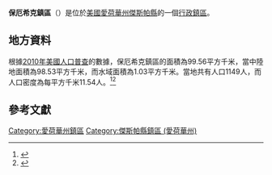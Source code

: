 {{noteTA
|G1=USState
|G2=地名
|G3=Unit
}}
{{Infobox settlement
|official_name            = 保厄希克鎮區
|native_name = Poweshiek Township
|settlement_type          = [[行政鎮區|行政鎮區]]
|image_skyline            = 
|imagesize                = 
|image_map                = 
|mapsize                  = 
|pushpin_map  =USA Iowa
|pushpin_label = 保厄希克鎮區
|pushpin_label_position   = top
|pushpin_map_caption      = 保厄希克鎮區在愛荷華州的位置
|subdivision_type         = [[世界政區索引|國家]]
|subdivision_type1        = [[美国州份|州份]]
|subdivision_type2        = [[愛荷華州行政区划|縣]]
|subdivision_name         = [[美国|美国]]
|subdivision_name1        = [[愛荷華州|愛荷華州]]
|subdivision_name2        = [[傑斯帕縣_(愛荷華州)|傑斯帕縣]]
|elevation_ft             = 942
|elevation_m              = 287
|timezone                 = [[北美中部時區|北美中部時區]]
|area_total_km2           = 99.56
|area_land_km2            = 98.53
|area_water_km2           = 1.03
|area_total_sq_mi         = 
|area_land_sq_mi          = 
|area_water_sq_mi         = 
|population_as_of         = [[2010年美國人口普查|2010]]
|population_footnotes     = 
|population_total         = 1149
|population_density_km2   = auto
|population_density_sq_mi = auto
|utc_offset               = -6
|coordinates              = {{coord|41|44|00|N|93|17|00|W|type:city_region:US-AL_source:GNS-enwiki|display=inline,title}}
| coor_pinpoint           = 
| coordinates_footnotes   = 
|timezone_DST             = CDT
|utc_offset_DST           = -5
|postal_code_type         = [[美國郵區編號|郵區編號]]
|postal_code              = 
|area_code                = {{link-en|电话区号641|Area code 641|641}}
|blank_name = [[地名信息系统|GNIS ID]]
|blank_info = 468565
}}
'''保厄希克鎮區'''（{{lang-en|Poweshiek Township}}）是位於[[美國|美國]][[愛荷華州|愛荷華州]][[傑斯帕縣_(愛荷華州)|傑斯帕縣]]的一個[[行政鎮區|行政鎮區]]。

== 地方資料 ==
根據[[2010年美國人口普查|2010年美國人口普查]]的數據，保厄希克鎮區的面積為99.56平方千米，當中陸地面積為98.53平方千米，而水域面積為1.03平方千米。當地共有人口1149人，而人口密度為每平方千米11.54人。<ref name="GR8">{{cite web|url=http://factfinder2.census.gov|publisher=[[美国人口调查局|美国人口调查局]]|accessdate=2011-05-14|title=American FactFinder|archive-date=2013-09-11|archive-url=https://web.archive.org/web/20130911234518/http://factfinder2.census.gov/|dead-url=no}}</ref><ref>{{cite web|url=https://www.citypopulation.de/en/usa/iowa/admin/|title=USA: Iowa (Counties and Townships) - City Population}}</ref>

== 參考文獻 ==
{{reflist}}

{{傑斯帕縣 (愛荷華州)}}

{{DEFAULTSORT:Poweshiek Township}}
[[Category:愛荷華州鎮區|Category:愛荷華州鎮區]]
[[Category:傑斯帕縣鎮區_(愛荷華州)|Category:傑斯帕縣鎮區 (愛荷華州)]]

{{Iowa-geo-stub}}